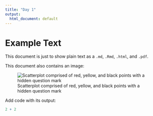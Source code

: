 ```yaml
---
title: "Day 1"
output:
  html_document: default
---
```


# Example Text

This document is just to show plain text as a `.md`, `.Rmd`, `.html`, and `.pdf`.


This document also contains an image:

![Scatterplot comprised of red, yellow, and black points with a hidden question mark](https://1.bp.blogspot.com/--jFU_n7nL_k/X8O8E2FikAI/AAAAAAAAxtQ/dS_z8I1MQ6khx6MHB6gNoDX-u8Ojw4uVACLcBGAsYHQ/s1920/5333.jpg)

Add code with its output:

```r
2 + 2
```

